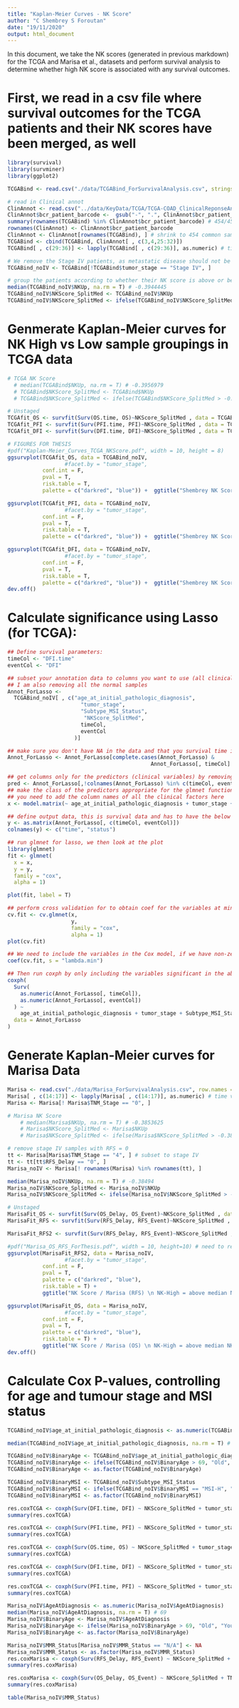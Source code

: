 ```yaml
---
title: "Kaplan-Meier Curves - NK Score"
author: "C Shembrey S Foroutan"
date: "19/11/2020"
output: html_document
---
```

In this document, we take the NK scores (generated in previous markdown) for the TCGA and Marisa et al., datasets and perform survival analysis to determine whether high NK score is associated with any survival outcomes.

# First, we read in a csv file where survival outcomes for the TCGA patients and their NK scores have been merged, as well 
```r
library(survival)
library(survminer)
library(ggplot2)

TCGABind <- read.csv("./data/TCGABind_ForSurvivalAnalysis.csv", stringsAsFactors = F, row.names = "X") 

# read in Clinical annot
ClinAnnot <- read.csv("../data/KeyData/TCGA/TCGA-COAD_ClinicalReponseAnnot.csv", stringsAsFactors = F)
ClinAnnot$bcr_patient_barcode <-  gsub("-", ".", ClinAnnot$bcr_patient_barcode)
summary(rownames(TCGABind) %in% ClinAnnot$bcr_patient_barcode) # 454/454 true
rownames(ClinAnnot) <- ClinAnnot$bcr_patient_barcode
ClinAnnot <- ClinAnnot[rownames(TCGABind), ] # shrink to 454 common samples
TCGABind <- cbind(TCGABind, ClinAnnot[ , c(3,4,25:32)])
TCGABind[ , c(29:36)] <- lapply(TCGABind[ , c(29:36)], as.numeric) # time variables

# We remove the Stage IV patients, as metastatic disease should not be grouped together with primary disease for survival analysis:
TCGABind_noIV <- TCGABind[!TCGABind$tumor_stage == "Stage IV", ]

# group the patients according to whether their NK score is above or below the median NK score for the cohort
median(TCGABind_noIV$NKUp, na.rm = T) # -0.3944445
TCGABind_noIV$NKScore_SplitMed <- TCGABind_noIV$NKUp
TCGABind_noIV$NKScore_SplitMed <- ifelse(TCGABind_noIV$NKScore_SplitMed > -0.394445, "NK.High", "NK.Low")

```

# Genmerate Kaplan-Meier curves for NK High vs Low sample groupings in TCGA data
```r

# TCGA NK Score
  # median(TCGABind$NKUp, na.rm = T) # -0.3956979
  # TCGABind$NKScore_SplitMed <- TCGABind$NKUp
  # TCGABind$NKScore_SplitMed <- ifelse(TCGABind$NKScore_SplitMed > -0.3956979, "NK.High", "NK.Low")

# Unstaged
TCGAfit_OS <- survfit(Surv(OS.time, OS)~NKScore_SplitMed , data = TCGABind_noIV)
TCGAfit_PFI <- survfit(Surv(PFI.time, PFI)~NKScore_SplitMed , data = TCGABind_noIV)
TCGAfit_DFI <- survfit(Surv(DFI.time, DFI)~NKScore_SplitMed , data = TCGABind_noIV[complete.cases(TCGABind_noIV$DFI), ])

# FIGURES FOR THESIS
#pdf("Kaplan-Meier_Curves_TCGA_NKScore.pdf", width = 10, height = 8)
ggsurvplot(TCGAfit_OS, data = TCGABind_noIV,
                  #facet.by = "tumor_stage",
           conf.int = F,
           pval = T,
           risk.table = T,
           palette = c("darkred", "blue")) +  ggtitle("Shembrey NK Score / TCGA-COAD (OS) \n NK-High = above median NK score, NK-Low = below median NK Score")

ggsurvplot(TCGAfit_PFI, data = TCGABind_noIV,
                  #facet.by = "tumor_stage",
           conf.int = F,
           pval = T,
           risk.table = T,
           palette = c("darkred", "blue")) +  ggtitle("Shembrey NK Score / TCGA-COAD (PFI) \n NK-High = above median NK score, NK-Low = below median NK Score")

ggsurvplot(TCGAfit_DFI, data = TCGABind_noIV,
                  #facet.by = "tumor_stage",
           conf.int = F,
           pval = T,
           risk.table = T, 
           palette = c("darkred", "blue")) +  ggtitle("Shembrey NK Score / TCGA-COAD (DFI) \n NK-High = above median NK score, NK-Low = below median NK Score")
dev.off()
```

# Calculate significance using Lasso (for TCGA):
```r
## Define survival parameters:
timeCol <- "DFI.time"
eventCol <- "DFI"

## subset your annotation data to columns you want to use (all clinical factors of interests as well as survivlal outcome)
## I am also removing all the normal samples
Annot_ForLasso <-
  TCGABind_noIV[ , c("age_at_initial_pathologic_diagnosis",
                       "tumor_stage",
                       "Subtype_MSI_Status",
                        "NKScore_SplitMed",
                       timeCol,
                       eventCol
                     )]

## make sure you don't have NA in the data and that you survival time is > 0. 
Annot_ForLasso <- Annot_ForLasso[complete.cases(Annot_ForLasso) &
                                             Annot_ForLasso[, timeCol] > 0,]

## get columns only for the predictors (clinical variables) by removing survival columns
pred <- Annot_ForLasso[,!colnames(Annot_ForLasso) %in% c(timeCol, eventCol)]
## make the class of the predictors appropriate for the glmnet function; 
## you need to add the column names of all the clinical factors here
x <- model.matrix(~ age_at_initial_pathologic_diagnosis + tumor_stage + Subtype_MSI_Status, pred)

## define output data, this is survival data and has to have the below column names
y <- as.matrix(Annot_ForLasso[, c(timeCol, eventCol)])
colnames(y) <- c("time", "status")

## run glmnet for lasso, we then look at the plot
library(glmnet)
fit <- glmnet(
  x = x, 
  y = y, 
  family = "cox",
  alpha = 1)

plot(fit, label = T)

## perform cross validation for to obtain coef for the variables at min lambda
cv.fit <- cv.glmnet(x, 
                    y, 
                    family = "cox", 
                    alpha = 1)
plot(cv.fit)

## We need to include the variables in the Cox model, if we have non-zero (non-dot) for any of the elements of a given variable.
coef(cv.fit, s = "lambda.min")

## Then run coxph by only including the variables significant in the above test as well as your NK signature: 
coxph(
  Surv(
    as.numeric(Annot_ForLasso[, timeCol]),
    as.numeric(Annot_ForLasso[, eventCol])
  ) ~
    age_at_initial_pathologic_diagnosis + tumor_stage + Subtype_MSI_Status + NKScore_SplitMed,
  data = Annot_ForLasso
)

```
# Generate Kaplan-Meier curves for Marisa Data
```r
Marisa <- read.csv("./data/Marisa_ForSurvivalAnalysis.csv", row.names = "X", stringsAsFactors = F) # there is RFS event/delay and OS event/delay IN MONTHS
Marisa[ , c(14:17)] <- lapply(Marisa[ , c(14:17)], as.numeric) # time variables
Marisa <- Marisa[! Marisa$TNM_Stage == "0", ]

# Marisa NK Score
    # median(Marisa$NKUp, na.rm = T) # -0.3853625
    # Marisa$NKScore_SplitMed <- Marisa$NKUp
    # Marisa$NKScore_SplitMed <- ifelse(Marisa$NKScore_SplitMed > -0.3853625, "NK.High", "NK.Low")

# remove stage IV samples with RFS = 0
tt <- Marisa[Marisa$TNM_Stage == "4", ] # subset to stage IV
tt <- tt[tt$RFS_Delay == "0", ]
Marisa_noIV <- Marisa[! rownames(Marisa) %in% rownames(tt), ]

median(Marisa_noIV$NKUp, na.rm = T) # -0.38494
Marisa_noIV$NKScore_SplitMed <- Marisa_noIV$NKUp
Marisa_noIV$NKScore_SplitMed <- ifelse(Marisa_noIV$NKScore_SplitMed > -0.38494, "NK.High", "NK.Low")

# Unstaged
MarisaFit_OS <- survfit(Surv(OS_Delay, OS_Event)~NKScore_SplitMed , data = Marisa_noIV) #+ TNM_Stage
MarisaFit_RFS <- survfit(Surv(RFS_Delay, RFS_Event)~NKScore_SplitMed , data = Marisa_noIV) #+ TNM_Stage

MarisaFit_RFS2 <- survfit(Surv(RFS_Delay, RFS_Event)~NKScore_SplitMed , data = Marisa_noIV) #+ TNM_Stage

#pdf("Marisa_OS_RFS_ForThesis.pdf", width = 10, height=10) # need to remove Stage IV patients
ggsurvplot(MarisaFit_RFS2, data = Marisa_noIV,
                  #facet.by = "tumor_stage",
           conf.int = F,
           pval = T,
           palette = c("darkred", "blue"),
           risk.table = T) +  
           ggtitle("NK Score / Marisa (RFS) \n NK-High = above median NK score, NK-Low = below median NK Score")

ggsurvplot(MarisaFit_OS, data = Marisa_noIV,
                  #facet.by = "tumor_stage",
           conf.int = F,
           pval = T,
           palette = c("darkred", "blue"),
           risk.table = T) +  
           ggtitle("NK Score / Marisa (OS) \n NK-High = above median NK score, NK-Low = below median NK Score")
dev.off()

```

# Calculate Cox P-values, controlling for age and tumour stage and MSI status
```r
TCGABind_noIV$age_at_initial_pathologic_diagnosis <- as.numeric(TCGABind_noIV$age_at_initial_pathologic_diagnosis)

median(TCGABind_noIV$age_at_initial_pathologic_diagnosis, na.rm = T) # 69

TCGABind_noIV$BinaryAge <- TCGABind_noIV$age_at_initial_pathologic_diagnosis
TCGABind_noIV$BinaryAge <- ifelse(TCGABind_noIV$BinaryAge > 69, "Old", "Young")
TCGABind_noIV$BinaryAge <- as.factor(TCGABind_noIV$BinaryAge)

TCGABind_noIV$BinaryMSI <- TCGABind_noIV$Subtype_MSI_Status
TCGABind_noIV$BinaryMSI <- ifelse(TCGABind_noIV$BinaryMSI == "MSI-H", "MSI", "MSS")
TCGABind_noIV$BinaryMSI <- as.factor(TCGABind_noIV$BinaryMSI)

res.coxTCGA <- coxph(Surv(DFI.time, DFI) ~ NKScore_SplitMed + tumor_stage +  BinaryAge + BinaryMSI, data =  TCGABind_noIV) # BinaryMSI #gender
summary(res.coxTCGA)

res.coxTCGA <- coxph(Surv(PFI.time, PFI) ~ NKScore_SplitMed + tumor_stage +  BinaryAge + BinaryMSI, data =  TCGABind_noIV) # BinaryMSI #gender
summary(res.coxTCGA)

res.coxTCGA <- coxph(Surv(OS.time, OS) ~ NKScore_SplitMed + tumor_stage +  BinaryAge + BinaryMSI, data =  TCGABind_noIV) # BinaryMSI #gender
summary(res.coxTCGA)

res.coxTCGA <- coxph(Surv(DFI.time, DFI) ~ NKScore_SplitMed + tumor_stage +  BinaryAge + BinaryMSI, data =  TCGABind_noIV) # BinaryMSI #gender
summary(res.coxTCGA)

res.coxTCGA <- coxph(Surv(PFI.time, PFI) ~ NKScore_SplitMed + tumor_stage +  BinaryAge + BinaryMSI, data =  TCGABind_noIV) # BinaryMSI #gender
summary(res.coxTCGA)

Marisa_noIV$AgeAtDiagnosis <- as.numeric(Marisa_noIV$AgeAtDiagnosis)
median(Marisa_noIV$AgeAtDiagnosis, na.rm = T) # 69
Marisa_noIV$BinaryAge <- Marisa_noIV$AgeAtDiagnosis
Marisa_noIV$BinaryAge <- ifelse(Marisa_noIV$BinaryAge > 69, "Old", "Young")
Marisa_noIV$BinaryAge <- as.factor(Marisa_noIV$BinaryAge)

Marisa_noIV$MMR_Status[Marisa_noIV$MMR_Status == "N/A"] <- NA
Marisa_noIV$MMR_Status <- as.factor(Marisa_noIV$MMR_Status)
res.coxMarisa <- coxph(Surv(RFS_Delay, RFS_Event) ~ NKScore_SplitMed + TNM_Stage + BinaryAge + MMR_Status, data =  Marisa_noIV)
summary(res.coxMarisa)

res.coxMarisa <- coxph(Surv(OS_Delay, OS_Event) ~ NKScore_SplitMed + TNM_Stage + BinaryAge + MMR_Status, data =  Marisa_noIV)
summary(res.coxMarisa)

table(Marisa_noIV$MMR_Status)
```